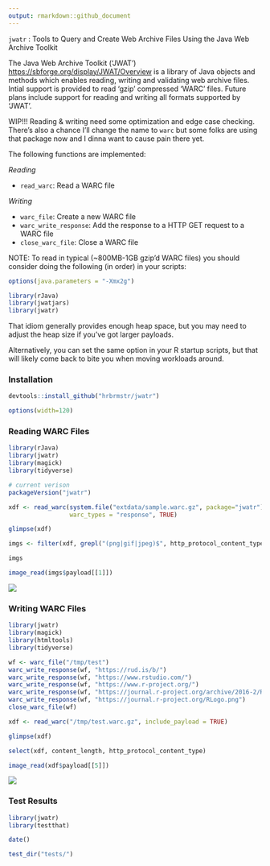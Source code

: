 ```yaml
---
output: rmarkdown::github_document
---
```


`jwatr` : Tools to Query and Create Web Archive Files Using the Java Web Archive Toolkit

The Java Web Archive Toolkit ('JWAT') <https://sbforge.org/display/JWAT/Overview>
is a library of Java objects and methods which enables reading, writing and validating web 
archive files. Intial support is provided to read 'gzip' compressed 'WARC' files. Future 
plans include support for reading and writing all formats supported by 'JWAT'.

WIP!!! Reading & writing need some optimization and edge case checking. There's also a chance I'll change the name to `warc` but some folks are using that package now and I dinna want to cause pain there yet.

The following functions are implemented:

*Reading*

- `read_warc`:	Read a WARC file

*Writing*

- `warc_file`:	Create a new WARC file
- `warc_write_response`:	Add the response to a HTTP GET request to a WARC file
- `close_warc_file`:	Close a WARC file

NOTE: To read in typical (~800MB-1GB gzip'd WARC files) you should consider doing the following (in order) in your scripts:

```r
options(java.parameters = "-Xmx2g")

library(rJava)
library(jwatjars)
library(jwatr)
```

That idiom generally provides enough heap space, but you may need to adjust the heap size if you've got larger payloads.

Alternatively, you can set the same option in your R startup scripts, but that will likely come back to bite you when moving workloads around.

### Installation

```r
devtools::install_github("hrbrmstr/jwatr")
```

```r
options(width=120)
```

### Reading WARC Files

```r
library(rJava)
library(jwatr)
library(magick)
library(tidyverse)

# current verison
packageVersion("jwatr")
```

```r
xdf <- read_warc(system.file("extdata/sample.warc.gz", package="jwatr"),
                 warc_types = "response", TRUE)

glimpse(xdf)

imgs <- filter(xdf, grepl("(png|gif|jpeg)$", http_protocol_content_type))

imgs

image_read(imgs$payload[[1]])
```

![](imgs/img1.jpeg)

### Writing WARC Files

```r
library(jwatr)
library(magick)
library(htmltools)
library(tidyverse)

wf <- warc_file("/tmp/test")
warc_write_response(wf, "https://rud.is/b/")
warc_write_response(wf, "https://www.rstudio.com/")
warc_write_response(wf, "https://www.r-project.org/")
warc_write_response(wf, "https://journal.r-project.org/archive/2016-2/RJ-2016-2.pdf")
warc_write_response(wf, "https://journal.r-project.org/RLogo.png")
close_warc_file(wf)

xdf <- read_warc("/tmp/test.warc.gz", include_payload = TRUE)

glimpse(xdf)

select(xdf, content_length, http_protocol_content_type)

image_read(xdf$payload[[5]])
```

![](imgs/img2.png)

### Test Results

```r
library(jwatr)
library(testthat)

date()

test_dir("tests/")
```

